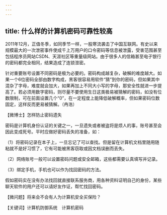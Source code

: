 ```yaml
---
---
---
```

title: 什么样的计算机密码可靠性较高
---




2011年12月，正值冬季，如同季节一样，一股寒流袭击了中国互联网。有史以来规模最大的一次泄密事件使成千上万用户的口令密码等信息被泄露，受害范围甚至包括程序员网站CSDN、天涯社区等重量级网站。由于很多人的信箱甚至电子银行的密码都完全相同，结果造成了连锁泄密。

针对重要账号设置不同密码是极为必要的。密码构成越复杂，破解的难度越大。如果一个6位密码全部由数字构成，黑客很容易用软件“猜”到你的密码，但如果其中混杂了字母，难度就会加大，如果再加上不同大小写的字母，那安全性就进一步提高了。若必须用数字密码，则尽量不要使用生日这类极易被猜解的密码，如没有位数限制，可在前面设置几个“0”，在一定程度上能降低破解概率，但如果密码位数固定，这样反而更易被猜解。（冉浩）





【微博士】怎样防止密码遗失

密码是计算机身份认证的关键之一，一旦遗失或者被盗将是烦人的事，账号甚至会因此变成死号。平时应做好密码丢失的准备，如：

（1）将密码记录在本子上，一旦忘记了可以查找。但是留在计算机文档里随用随粘就不是好习惯了，它有可能被黑客窃取或因文档误删而丢失。

（2）网络账号一般可以设置密码问题或安全邮箱，这些都需要认真填写并记录。

（3）绑定手机，手机也可以作为找回密码的方法。

假如密码实在没有办法找回就直接联系服务商，用各种资料证明自己的身份，某些聊天软件的用户还可以请好友作证，帮忙找回密码。

【微问题】将来会不会有人为计算机安全买保险？

【关键词】计算机防御系统　计算机密码